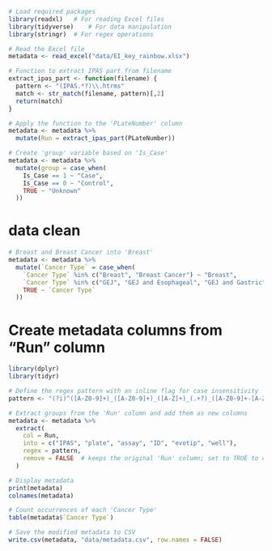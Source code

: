 ```r
# Load required packages
library(readxl)   # For reading Excel files
library(tidyverse)    # For data manipulation
library(stringr)  # For regex operations
```


```r
# Read the Excel file
metadata <- read_excel("data/EI_key_rainbow.xlsx")

# Function to extract IPAS part from filename
extract_ipas_part <- function(filename) {
  pattern <- "(IPAS.*?)\\.htrms"
  match <- str_match(filename, pattern)[,2]
  return(match)
}
```


```r
# Apply the function to the 'PLateNumber' column
metadata <- metadata %>%
  mutate(Run = extract_ipas_part(PLateNumber))

# Create 'group' variable based on 'Is_Case'
metadata <- metadata %>%
  mutate(group = case_when(
    Is_Case == 1 ~ "Case",
    Is_Case == 0 ~ "Control",
    TRUE ~ "Unknown"
  ))
```

# data clean 
```r
# Breast and Breast Cancer into 'Breast'
metadata <- metadata %>%
  mutate(`Cancer Type` = case_when(
    `Cancer Type` %in% c("Breast", "Breast Cancer") ~ "Breast",
    `Cancer Type` %in% c("GEJ", "GEJ and Esophageal", "GEJ and Gastric", "GEJ, Esophageal, and Gastric") ~ "GEJ",
    TRUE ~ `Cancer Type`
  ))

```


# Create metadata columns from "Run" column
```r
library(dplyr)
library(tidyr)

# Define the regex pattern with an inline flag for case insensitivity
pattern <- "(?i)^([A-Z0-9]+)_([A-Z0-9]+)_([A-Z]+)_(.+?)_([A-Z0-9]+-[A-Z0-9]+)_([0-9]+_[0-9]+)$"

# Extract groups from the 'Run' column and add them as new columns
metadata <- metadata %>%
  extract(
    col = Run, 
    into = c("IPAS", "plate", "assay", "ID", "evotip", "well"), 
    regex = pattern, 
    remove = FALSE  # keeps the original 'Run' column; set to TRUE to drop it
  )

```



```r
# Display metadata
print(metadata)
colnames(metadata)

# Count occurrences of each 'Cancer Type'
table(metadata$`Cancer Type`)

# Save the modified metadata to CSV
write.csv(metadata, "data/metadata.csv", row.names = FALSE)

```

